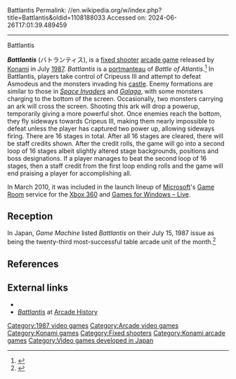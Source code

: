 Battlantis
Permalink: //en.wikipedia.org/w/index.php?title=Battlantis&oldid=1108188033
Accessed on: 2024-06-26T17:01:39.489459



------
Battlantis
{{Infobox video game
|title=Battlantis
|image = Battlantis.png
|caption=
|developer = [[Konami]]
|publisher = Konami
|designer=
|released = July [[1987 in video gaming|1987]] (Arcade)
|platforms= [[Arcade Game|Arcade]]
|genre = [[Fixed shooter]]
|modes = 1-2 players alternating
}}

'''''Battlantis''''' (バトランティス), is a [[fixed shooter]] [[arcade game]] released by [[Konami]] in July [[1987 in video gaming|1987]]. ''Battlantis'' is a [[portmanteau]] of ''Battle of Atlantis''.<ref>{{cite web|url=http://hg101.kontek.net/konamishooters/konamishooters3.htm|title=Battlantis|accessdate=2018-01-14}}</ref> In Battlantis, players take control of Cripeuss III and attempt to defeat Asmodeus and the monsters invading his [[castle]]. Enemy formations are similar to those in ''[[Space Invaders]]'' and ''[[Galaga]]'', with some monsters charging to the bottom of the screen. Occasionally, two monsters carrying an ark will cross the screen. Shooting this ark will drop a powerup, temporarily giving a more powerful shot. Once enemies reach the bottom, they fly sideways towards Cripeus III, making them nearly impossible to defeat unless the player has captured two power up, allowing sideways firing. There are 16 stages in total. After all 16 stages are cleared, there will be staff credits shown. After the credit rolls, the game will go into a second loop of 16 stages albeit slightly altered stage backgrounds, positions and boss designations. If a player manages to beat the second loop of 16 stages, then a staff credit from the first loop ending rolls and the game will end praising a player for accomplishing all.

In March 2010, it was included in the launch lineup of [[Microsoft]]'s [[Game Room]] service for the [[Xbox 360]] and [[Games for Windows – Live]].

== Reception ==
In Japan, ''Game Machine'' listed ''Battlantis'' on their July 15, 1987 issue as being the twenty-third most-successful table arcade unit of the month.<ref>{{cite magazine|title=Game Machine's Best Hit Games 25 - テーブル型TVゲーム機 (Table Videos)|magazine=[[:ja:ゲームマシン|Game Machine]]|issue=314|publisher=[[:ja:アミューズメント通信社|Amusement Press, Inc.]]|date=15 August 1987|page=21|lang=ja}}</ref>

==References==
{{Reflist}}

==External links==
*{{KLOV game|id=7031}}
*[http://www.arcade-history.com/?n=battlantis&page=detail&id=194 ''Battlantis''] at [http://www.arcade-history.com/index.php?page=news Arcade History]

[[Category:1987 video games]]
[[Category:Arcade video games]]
[[Category:Konami games]]
[[Category:Fixed shooters]]
[[Category:Konami arcade games]]
[[Category:Video games developed in Japan]]